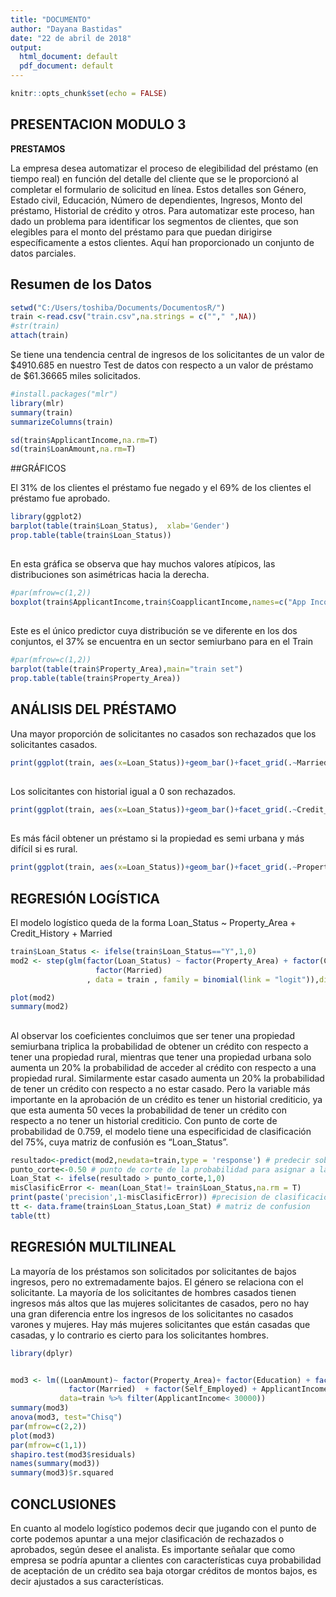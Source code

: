 ---
title: "DOCUMENTO"
author: "Dayana Bastidas"
date: "22 de abril de 2018"
output:
  html_document: default
  pdf_document: default
---

```{r setup, include=FALSE}
knitr::opts_chunk$set(echo = FALSE)
```

## PRESENTACION MODULO 3

**PRESTAMOS**

La empresa desea automatizar el proceso de elegibilidad del préstamo (en tiempo real) en función del detalle del cliente que se le proporcionó al completar el formulario de solicitud en línea. Estos detalles son Género, Estado civil, Educación, Número de dependientes, Ingresos, Monto del préstamo, Historial de crédito y otros. Para automatizar este proceso, han dado un problema para identificar los segmentos de clientes, que son elegibles para el monto del préstamo para que puedan dirigirse específicamente a estos clientes. Aquí han proporcionado un conjunto de datos parciales.


## Resumen de los Datos


```{r prestamos, echo=FALSE}

setwd("C:/Users/toshiba/Documents/DocumentosR/")
train <-read.csv("train.csv",na.strings = c(""," ",NA))
#str(train)
attach(train)
```

Se tiene una tendencia central de ingresos de los solicitantes de un valor de $4910.685 en nuestro Test de datos con respecto a un valor de préstamo de $61.36665 miles solicitados.

```{r mod1, echo=FALSE, warning=FALSE,message=FALSE}
#install.packages("mlr")
library(mlr)
summary(train)
summarizeColumns(train)

sd(train$ApplicantIncome,na.rm=T)
sd(train$LoanAmount,na.rm=T)
```

##GRÁFICOS

El 31% de los clientes el préstamo fue negado y el 69% de los clientes el préstamo fue aprobado.

```{r Factor genero , warning=FALSE,message=FALSE}
library(ggplot2)
barplot(table(train$Loan_Status),  xlab='Gender') 
prop.table(table(train$Loan_Status))
```


##
En esta gráfica se observa que hay muchos valores atípicos, las distribuciones son asimétricas hacia la derecha.


```{r Factor ingresos solocitantes y co solicitantes , warning=FALSE,message=FALSE}
#par(mfrow=c(1,2))
boxplot(train$ApplicantIncome,train$CoapplicantIncome,names=c("App Income","Coapp Income"),main="train set")
```

##
Este es el único predictor cuya distribución se ve diferente en los dos conjuntos, el 37% se encuentra en un sector semiurbano para en el Train 

```{r Factor area de propiedad  , warning=FALSE,message=FALSE}
#par(mfrow=c(1,2))
barplot(table(train$Property_Area),main="train set")
prop.table(table(train$Property_Area))

```


## ANÁLISIS DEL PRÉSTAMO 

Una mayor proporción de solicitantes no casados son rechazados que los solicitantes casados.
```{r grafico02, warning=FALSE,message=FALSE}
print(ggplot(train, aes(x=Loan_Status))+geom_bar()+facet_grid(.~Married)+ggtitle("Estado del préstamo por estado civil del solicitante"))
```

##
Los solicitantes con historial igual a 0 son rechazados.
```{r grafico03, warning=FALSE,message=FALSE}

print(ggplot(train, aes(x=Loan_Status))+geom_bar()+facet_grid(.~Credit_History)+ggtitle("Estado del préstamo por historial crediticio del solicitante"))

```


##
Es más fácil obtener un préstamo si la propiedad es semi urbana y más difícil si es rural.
```{r grafico04, warning=FALSE,message=FALSE}

print(ggplot(train, aes(x=Loan_Status))+geom_bar()+facet_grid(.~Property_Area)+ggtitle("Estado del préstamo por área de propiedad"))

```

## REGRESIÓN LOGÍSTICA 
El modelo logístico queda de la forma 
Loan_Status  ~  Property_Area + Credit_History  +  Married


```{r  test ,include=FALSE, echo=FALSE}

train$Loan_Status <- ifelse(train$Loan_Status=="Y",1,0)
mod2 <- step(glm(factor(Loan_Status) ~ factor(Property_Area) + factor(Credit_History)  +
                   factor(Married) 
                 , data = train , family = binomial(link = "logit")),direction = "both")
```

```{r grafico05, warning=FALSE,message=FALSE}
plot(mod2)
summary(mod2)
```

##
Al observar los coeficientes concluimos que ser tener una propiedad semiurbana triplica la probabilidad de obtener un crédito con respecto a tener una propiedad rural, mientras que tener una propiedad urbana solo aumenta un 20% la probabilidad de acceder al crédito con respecto a una propiedad rural. Similarmente estar casado aumenta un 20% la probabilidad de tener un crédito con respecto a no estar casado. Pero la variable más importante en la aprobación de un crédito es tener un historial crediticio, ya que esta aumenta 50 veces la probabilidad de tener un crédito con respecto a no tener un historial crediticio. Con punto de corte de probabilidad de 0.759, el modelo tiene una especificidad de clasificación del 75%, cuya matriz de confusión es "Loan_Status".

```{r resultado, warning=FALSE,message=FALSE}
resultado<-predict(mod2,newdata=train,type = 'response') # predecir sobre el conjunto de entrenamiento del modelo
punto_corte<-0.50 # punto de corte de la probabilidad para asignar a las dos categorias "Y" o "N" del credito
Loan_Stat <- ifelse(resultado > punto_corte,1,0) 
misClasificError <- mean(Loan_Stat!= train$Loan_Status,na.rm = T)
print(paste('precision',1-misClasificError)) #precision de clasificacion
tt <- data.frame(train$Loan_Status,Loan_Stat) # matriz de confusion
table(tt)
```
## REGRESIÓN MULTILINEAL
La mayoría de los préstamos son solicitados por solicitantes de bajos ingresos, pero no extremadamente bajos. El género se relaciona con el solicitante. La mayoría de los solicitantes de hombres casados tienen ingresos más altos que las mujeres solicitantes de casados, pero no hay una gran diferencia entre los ingresos de los solicitantes no casados varones y mujeres. Hay más mujeres solicitantes que están casadas que casadas, y lo contrario es cierto para los solicitantes hombres.

```{r regresion , echo=TRUE , warning=FALSE, message=FALSE}

library(dplyr)


mod3 <- lm((LoanAmount)~ factor(Property_Area)+ factor(Education) + factor(Gender) +
             factor(Married)  + factor(Self_Employed) + ApplicantIncome + CoapplicantIncome ,
           data=train %>% filter(ApplicantIncome< 30000))
summary(mod3)
anova(mod3, test="Chisq")
par(mfrow=c(2,2))
plot(mod3)
par(mfrow=c(1,1))
shapiro.test(mod3$residuals)
names(summary(mod3))
summary(mod3)$r.squared
```

## CONCLUSIONES
En cuanto al modelo logístico podemos decir que jugando con el punto de corte podemos apuntar a una mejor clasificación de rechazados o aprobados, según desee el analista.  Es importante señalar que como empresa se podría apuntar a clientes con características cuya probabilidad de aceptación de un crédito sea baja otorgar créditos de montos bajos, es decir ajustados a sus características.
